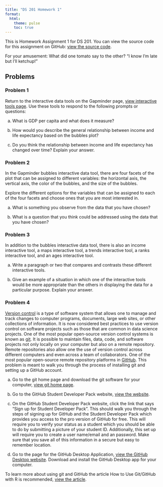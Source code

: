 ```yaml
---
title: "DS 201 Homework 1"
format: 
  html:
    theme: pulse  
    toc: true
---
```


This is Homework Assignment 1 for DS 201. You can view the source code for this assignment on GitHub: [view the source code](https://github.com/jmgraham30/ds_201_assignments/blob/main/homework_01/index.qmd).

For your amusement: What did one tomato say to the other? "I know I'm late but I'll ketchup!" 

## Problems

### Problem 1

Return to the interactive data tools on the Gapminder page, [view interactive tools page](https://www.gapminder.org/tools/#$chart-type=bubbles&url=v1). Use these tools to respond to the following prompts or questions:

a. What is GDP per capita and what does it measure? 

b. How would you describe the general relationship between income and life expectancy based on the bubbles plot? 

c. Do you think the relationship between income and life expectancy has changed over time? Explain your answer.


### Problem 2

In the Gapminder bubbles interactive data tool, there are four facets of the plot that can be assigned to different variables: the  horizontal axis, the vertical axis, the color of the bubbles, and the size of the bubbles.

Explore the different options for the variables that can be assigned to each of the four facets and choose ones that you are most interested in. 

a. What is something you observe from the data that you have chosen?

b. What is a question that you think could be addressed using the data that you have chosen?

### Problem 3

In addition to the bubbles interactive data tool, there is also an income interactive tool, a maps interactive tool, a trends interactive tool, a ranks interactive tool, and an ages interactive tool. 

a. Write a paragraph or two that compares and contrasts these different interactive tools. 

b. Give an example of a situation in which one of the interactive tools would be more appropriate than the others in displaying the data for a particular purpose. Explain your answer.

### Problem 4

[Version control](https://en.wikipedia.org/wiki/Version_control) is a type of software system that allows one to manage and track changes to computer programs, documents, large web sites, or other collections of information. It is now considered best practices to use version control on software projects such as those that are common in data science projects. One of the most popular open-source version control systems is known as [git](https://git-scm.com/). It is possible to maintain files, data, code, and software projects not only locally on your computer but also on a remote repository. Remote repositories also allow one the use of version control across different computers and even across a team of collaborators. One of the most popular open-source remote repository platforms in [GitHub](https://github.com/). This problem is meant to walk you through the process of installing git and setting up a GitHub account. 

a. Go to the git home page and download the git software for your computer, [view git home page](https://git-scm.com/).

b. Go to the GitHub Student Developer Pack website, [view the website](https://education.github.com/pack).

c. On the GitHub Student Developer Pack website, click the link that says "Sign up for Student Developer Pack". This should walk you through the steps of signing up for GitHub and the Student Developer Pack which provides you access to the pro version of GitHub for free. This will require you to verify your status as a student which you should be able to do by submitting a picture of your student ID. Additionally, this set up will require you to create a user name/email and an password. Make sure that you save all of this information in a secure but easy to remember location. 

d. Go to the page for the GitHub Desktop Application, [view the GitHub Desktop website](https://desktop.github.com/). Download and install the GitHub Desktop app for your computer. 

To learn more about using git and GitHub the article How to Use Git/GitHub with R is recommended, [view the article](https://rfortherestofus.com/2021/02/how-to-use-git-github-with-r/).
